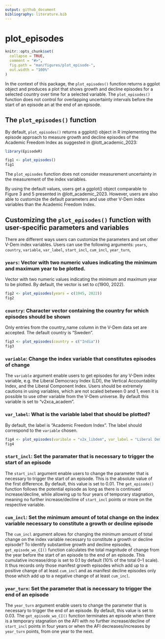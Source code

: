 ```yaml
---
output: github_document
bibliography: literature.bib 
---
```


# plot_episodes #


<!-- plot_episodes.md is generated from plot_episodes.Rmd. Please edit that file -->

```r
knitr::opts_chunk$set(
  collapse = TRUE,
  comment = "#>",
  fig.path = "man/figures/plot_episode-",
  out.width = "100%"
)
```


In the context of this package, the `plot_episodes()` function returns a ggplot object and produces a plot that shows
growth and decline episodes for a selected country over time for a selected variable. 
The `plot_episodes()` function does not control for overlapping uncertainty intervals before the start of an episode an at the end of an episode. 

## The `plot_episodes()` function

By default, `plot_episodes()` returns a ggplot() object in R implementing the episode approach to measure growth and decline episodes of the Academic Freedom Index as suggested in @lott_academic_2023: 

```r
library(EpisodeR)

fig1 <- plot_episodes()
fig1
```

The `plot_episodes` function does not consider measurement uncertainty in the measurement of the index variables. 

By using the default values, users get a ggplot() object comparable to Figure 3 and 5 presented in @lott_academic_2023. However, users are also able to customize the default parameters and use other V-Dem index variables than the Academic Freedom Index. 

## Customizing the `plot_episodes()` function with user-specific parameters and variables ##

There are different ways users can customize the parameters and set other V-Dem index variables. Users can use the following arguments: `years`, `country`, `variable`, `var_label`, `start_incl`, `cum_incl`, `year_turn`,

### `years`: Vector with two numeric values indicating the minimum and maximum year to be plotted. ###

Vector with two numeric values indicating the minimum and maximum year to be plotted. By default, the vector is set to c(1900, 2022). 

```r
fig2 <- plot_episodes(years = c(1945, 2022))
fig2
```

### `country`: Character vector containing the country for which episodes should be shown ###

Only entries from the country_name column in the V-Dem data set are accepted. The default country is "Sweden". 

```r
fig3 <- plot_episodes(country = c("India"))
fig3
```

### `variable`: Change the index variable that constitutes episodes of change ###

The `variable` argument enable users to get episodes for any V-Dem index variable, e.g. the Liberal Democracy Index (LDI), the Vertical Accountability Index, and the Liberal Component Index. Users should be extremely cautions in using variables, which are not scaled between 0 and 1, even it is possible to use other variable from the V-Dem universe. By default this variable is set to "v2xca_academ".   

### `var_label`:  What is the variable label that should be plotted? ###

By default, the label is "Academic Freedom Index". The label should correspond to the `variable` chosen.


```r
fig4 <- plot_episodes(varibale = "v2x_libdem", var_label = "Liberal Democracy Index", country = "India")
fig4
```

### `start_incl`: Set the paramater that is necessary to trigger the start of an episode ###

The `start_incl` argument enable users to change the parameter that is necessary to trigger the start of an episode. This is the absolute value of the first difference. By default, this value is set to 0.01. The `get_episode()` function follows the potential episode as long as there is continued increase/decline, while allowing up to four years of temporary stagnation, meaning no further increase/decline of `start_incl` points or more on the respective variable.

### `cum_incl`: Set the minimum amount of total change on the index variable necessary to constitute a growth or decline episode ###

The `cum_incl` argument allows for changing the minimum amount of total change on the index variable necessary to constitute a growth or decline episode? To identify substantive growth and decline episodes, `get_episode_wo_CI()` function calculates the total magnitude of change from the year before the start of an episode to the end of an episode. This cumulative increase/drop is set to 0.1 by default (10% of the total 0–1 scale). It thus records only those manifest growth episodes which add up to a positive change of at least  `cum_incl` and as manifest decline episodes only those which add up to a negative change of at least `cum_incl`.

### `year_turn`: Set the parameter that is necessary to trigger the end of an episode ###

The `year_turn` argument enable users to change the parameter that is necessary to trigger the end of an episode. By default, this value is set to 0.03. The `get_episode_wo_CI()` function terminates an episode when there is a temporary stagnation on the AFI with no further increase/decline of `start_incl` points in four years or when the AFI decreases/increases by `year_turn` points, from one year to the next. 
